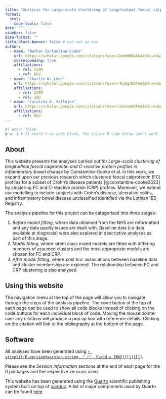 ```yaml
---
title: "Analysis for Large-scale clustering of longitudinal faecal calprotectin and C-reactive protein profiles in inflammatory bowel disease"
format:
  html:
    code-tools: false
date: ""
sidebar: false
date-format: ""
title-block-banner: false # can set as hex 
author:
  - name: "Nathan Contantine-Cooke" 
    url: https://scholar.google.com/citations?user=2emHWR0AAAAJ&hl=en&oi=ao
    corresponding: true
    affiliations:
      - ref: CGEM
      - ref: HGU
  - name: "Charlie W. Lees"
    url: https://scholar.google.com/citations?user=rHc0qf0AAAAJ&hl=en&oi=ao
    affiliations:
      - ref: CGEM
      - ref: IBD
  - name: "Catalina A. Vallejos"
    url: https://scholar.google.com/citations?user=lkdrwm0AAAAJ&hl=en&oi=ao
    affiliations:
      - ref: HGU
---
```


```R
#| echo: false
x <- 1 # If there's no code block, the inline R code below won't work. 
```

## About

This website presents the analyses carried out for
*Large-scale clustering of longitudinal faecal calprotectin and C-reactive protein profiles in inflammatory bowel disease*
by Constantine-Cooke et al. In this work, we expand upon our previous research
which clustered faecal calprotectin (FC) profiles for a subset of Crohn's
disease patients [@constantine-cooke2023] by clustering FC and C-reactive
protein (CRP) profiles. Moreover, we extend our modelling to include subjects
with Crohn's disease, ulcerative colitis, and inflammatory bowel disease
unclassified identified via the Lothian IBD Registry.  

The analysis pipeline for this project can be categorised into three stages:

1. _Before model fitting_, where data obtained from the NHS are reformatted and
   any data quality issues are dealt with. Baseline data (i.e data available at
   diagnosis) were also explored in descriptive analyses as part of this stage.
2. _Model fitting_, where latent class mixed models are fitted with differing
   numbers of assumed clusters and the most appropriate models are chosen for
   FC and CRP. 
3. _After model fitting_, where post hoc associations between baseline data and
   cluster membership are explored. The relationship between FC and CRP
   clustering is also analysed. 
   
## Using this website

The navigation menu at the top of the page will allow you to navigate through
the steps of the analysis pipeline.  The code button at the top of each page can
be used to show all code blocks instead of clicking on the code buttons for each
individual block of code. Moving the mouse pointer over any citations will
produce a pop up box with reference details. Clicking on the citation will link
to the bibliography at the bottom of the page. 

## Software

All analyses have been generated using
[`r strsplit(R.version$version.string, " (", fixed = TRUE)[[1]][1]`](https://www.r-project.org).

Please see the *Session Information* sections at the end of each page for the
R packages and the respective versions used. 

This website has been generated using the [Quarto](https://quarto.org)
scientific publishing system built on top of [pandoc](https://pandoc.org). A
list of major components used by Quarto can be found
[here](https://quarto.org/license.html)

